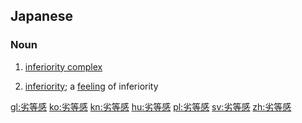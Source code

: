 ==Japanese==
{{ja-kanjitab|れつ|k1=れっ|とう|かん|yomi=on}}

===Noun===
{{ja-noun|れっとうかん}}

# [[inferiority complex]]
#: {{ja-usex|彼には'''劣等感'''があるね。|かれ に は '''れっとうかん''' が ある ね。|He has an '''inferiority complex'''.}}
# [[inferiority]]; a [[feeling]] of inferiority

[[gl:劣等感]]
[[ko:劣等感]]
[[kn:劣等感]]
[[hu:劣等感]]
[[pl:劣等感]]
[[sv:劣等感]]
[[zh:劣等感]]